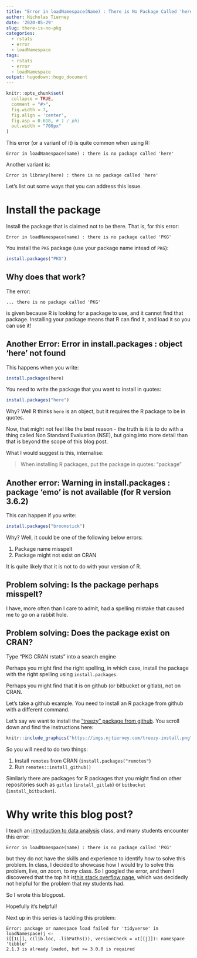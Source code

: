 ```yaml
---
title: "Error in loadNamespace(Name) : There is No Package Called 'here'"
author: Nicholas Tierney
date: '2020-05-29'
slug: there-is-no-pkg
categories:
  - rstats
  - error
  - loadNamespace
tags:
  - rstats
  - error
  - loadNamespace
output: hugodown::hugo_document
---
```


```r
knitr::opts_chunk$set(
  collapse = TRUE, 
  comment = "#>", 
  fig.width = 7, 
  fig.align = 'center',
  fig.asp = 0.618, # 1 / phi
  out.width = "700px"
)
```

This error (or a variant of it) is quite common when using R:

```
Error in loadNamespace(name) : there is no package called 'here'
```

Another variant is:

```
Error in library(here) : there is no package called 'here'
```

Let's list out some ways that you can address this issue.

# Install the package

Install the package that is claimed not to be there. That is, for this error:

```
Error in loadNamespace(name) : there is no package called 'PKG'
```

You install the `PKG` package (use your package name intead of `PKG`):

```r
install.packages("PKG")
```

## Why does that work?

The error:

```
... there is no package called 'PKG'
```

is given because R is looking for a package to use, and it cannot find that package. 
Installing your package means that R can find it, and load it so you can use it!

## Another Error:  Error in install.packages : object 'here' not found

This happens when you write:

```r
install.packages(here)
```

You need to write the package that you want to install in quotes: 

```r
install.packages("here")
```

Why? Well R thinks `here` is an object, but it requires the R package to be in quotes. 

Now, that might not feel like the best reason - the truth is it is to do with a thing called Non Standard Evaluation (NSE), but going into more detail than that is beyond the scope of this blog post.

What I would suggest is this, internalise:

> When installing R packages, put the package in quotes: "package"

## Another error: Warning in install.packages : package 'emo' is not available (for R version 3.6.2)

This can happen if you write:

```r
install.packages("broomstick")
```

Why? Well, it could be one of the following below errors:

1. Package name misspelt
2. Package might not exist on CRAN

It is quite likely that it is not to do with your version of R.

## Problem solving: Is the package perhaps misspelt?

I have, more often than I care to admit, had a spelling mistake that caused me to go on a rabbit hole.

## Problem solving: Does the package exist on CRAN? 

Type "PKG CRAN rstats" into a search engine

Perhaps you might find the right spelling, in which case, install the package with the right spelling using `install.packages`.

Perhaps you might find that it is on github (or bitbucket or gitlab), not on CRAN.

Let's take a github example. You need to install an R package from github with a different command.

Let's say we want to install the ["treezy" package from github](https://github.com/njtierney/treezy#installation). You scroll down and find the instructions here:

```r
knitr::include_graphics("https://imgs.njtierney.com/treezy-install.png")
```

So you will need to do two things:

1. Install `remotes` from CRAN (`install.packages("remotes"`)
2. Run `remotes::install_github()`

Similarly there are packages for R packages that you might find on other repositories such as `gitlab` (`install_gitlab`) or `bitbucket` (`install_bitbucket`).

# Why write this blog post?

I teach an [introduction to data analysis](https://ida.numbat.space/) class, and many students encounter this error:

```
Error in loadNamespace(name) : there is no package called 'PKG'
```

but they do not have the skills and experience to identify how to solve this problem. 
In class, I decided to showcase how I would try to solve this problem, live, on zoom, to my class. So I googled the error, and then I discovered that the top hit is[this stack overflow page](https://stackoverflow.com/questions/16758129/error-in-loadnamespacename-there-is-no-package-called-rcpp), which was decidedly not helpful for the problem that my students had.

So I wrote this blogpost.

Hopefully it's helpful!

Next up in this series is tackling this problem:

```
Error: package or namespace load failed for 'tidyverse' in loadNamespace(j <-
i[[1L]], c(lib.loc, .libPaths()), versionCheck = vI[[j]]): namespace 'tibble' 
2.1.3 is already loaded, but >= 3.0.0 is required
```
